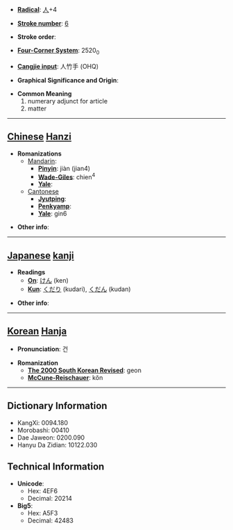 * '''[[Wiktionary:Chinese radical index| Radical]]''': [[Wiktionary:Chinese radical index 人|人]]+4

* '''[[Wiktionary:Chinese total strokes index|Stroke number]]''': [[Wiktionary:Chinese total strokes index 6|6]]

* '''Stroke order''': 

* '''[[Wiktionary:Chinese four corner index|Four-Corner System]]''': 2520<sub>0</sub>

* '''[[Wiktionary:Chinese Cangjie index|Cangjie input]]''': 人竹手 (OHQ)

* '''Graphical Significance and Origin''': 

* '''Common Meaning'''
*#numerary adjunct for article
*# matter


----

== [[Chinese]] [[Hanzi]] ==

* '''Romanizations'''
** [[Mandarin]]:
*** '''[[Pinyin]]''': jiàn (jian4)
*** '''[[Wade-Giles]]''': chien<sup>4</sup>
*** '''[[Yale]]''': 
**[[Cantonese]]
***'''[[Jyutping]]''':
***'''[[Penkyamp]]''': 
***'''[[Yale]]''': gin6

* '''Other info''': 

----

== [[Japanese]] [[kanji]] ==

* '''Readings'''
** '''[[On]]''': [[けん]] (ken)
** '''[[Kun]]''': [[くだり]] (kudari), [[くだん]] (kudan)

* '''Other info''':  

----

== [[Korean]] [[Hanja]] ==

* '''Pronunciation''': 건

* '''Romanization'''
** '''[[The 2000 South Korean Revised Romanization|The 2000 South Korean Revised]]''': geon
** '''[[McCune-Reischauer]]''': kŏn

----

== Dictionary Information ==

* KangXi: 0094.180
* Morobashi: 00410
* Dae Jaweon: 0200.090
* Hanyu Da Zidian: 10122.030

== Technical Information ==

* '''Unicode''':
** Hex: 4EF6
** Decimal: 20214
* '''Big5''':
** Hex: A5F3
** Decimal: 42483